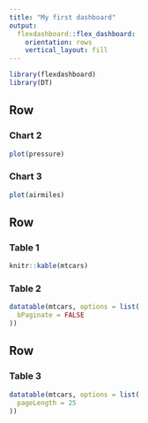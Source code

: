 ```yaml
---
title: "My first dashboard"
output: 
  flexdashboard::flex_dashboard:
    orientation: rows
    vertical_layout: fill
---
```


```r

library(flexdashboard)
library(DT)

```

Row
-------------------------------------
    
### Chart 2
    
```r
plot(pressure)
```
    
### Chart 3

```r
plot(airmiles)
```

Row
-------------------------------------

### Table 1

```r
knitr::kable(mtcars)
```

### Table 2

```r
datatable(mtcars, options = list(
  bPaginate = FALSE
))
```

Row
-------------------------------------

### Table 3

```r

datatable(mtcars, options = list(
  pageLength = 25
))

```




